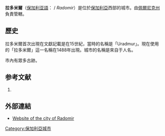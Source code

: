 '''拉多米爾'''（[[保加利亚語|保加利亚語]]：{{lang|bg|Радомир}} / ''Radomir''）是位於[[保加利亞|保加利亞]]西部的城市。由[[佩爾尼克州|佩爾尼克州]]負責管轄。

== 歷史 ==
拉多米爾首次出現在文獻記載是在15世紀，當時的名稱是「Uradmur」。現在使用的「拉多米爾」這一名稱在1488年出現。城市的名稱是來自于人名。

市內有眾多古跡。

== 参考文献 ==
# {{note |gdgrao}}{{Cite web
|last=
|first=
|author=Главна Дирекция - Гражданска Регистрация и Административно Обслужване
|authorlink=
|coauthors=
|date=2008年9月15日
|year=
|month=
|url=http://grao.bg/tna/tab02.txt
|title=Таблица на населението по постоянен и настоящ адрес
|format=
|work=
|pages=
|publisher=
|language=bg
|accessdate=2008-10-08
|accessyear=
|archive-date=2016-03-15
|archive-url=https://web.archive.org/web/20160315231858/http://www.grao.bg/tna/tab02.txt
|dead-url=no
}}
{{reflist}}

== 外部連結 ==
* [http://www.radomir.bg Website of the city of Radomir] {{Wayback|url=http://www.radomir.bg/ |date=20041211020357 }}{{bg icon}}

{{保加利亞城市}}
{{佩爾尼克州}}

[[Category:保加利亞城市|Category:保加利亞城市]]